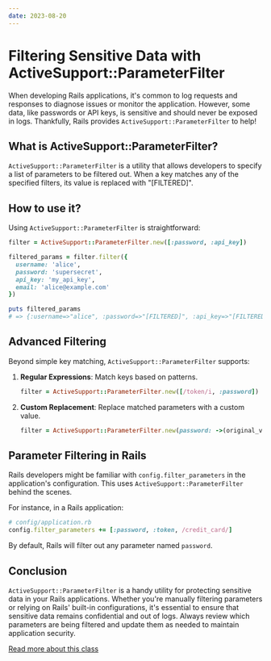 ```yaml
--- 
date: 2023-08-20
---
```

# Filtering Sensitive Data with ActiveSupport::ParameterFilter

When developing Rails applications, it's common to log requests and responses to diagnose issues or monitor the application. However, some data, like passwords or API keys, is sensitive and should never be exposed in logs. Thankfully, Rails provides `ActiveSupport::ParameterFilter` to help!

## What is ActiveSupport::ParameterFilter?

`ActiveSupport::ParameterFilter` is a utility that allows developers to specify a list of parameters to be filtered out. When a key matches any of the specified filters, its value is replaced with "[FILTERED]".

## How to use it?

Using `ActiveSupport::ParameterFilter` is straightforward:

```ruby
filter = ActiveSupport::ParameterFilter.new([:password, :api_key])

filtered_params = filter.filter({
  username: 'alice',
  password: 'supersecret',
  api_key: 'my_api_key',
  email: 'alice@example.com'
})

puts filtered_params
# => {:username=>"alice", :password=>"[FILTERED]", :api_key=>"[FILTERED]", :email=>"alice@example.com"}
```

## Advanced Filtering

Beyond simple key matching, `ActiveSupport::ParameterFilter` supports:

1. **Regular Expressions**: Match keys based on patterns.

   ```ruby
   filter = ActiveSupport::ParameterFilter.new([/token/i, :password])
   ```

2. **Custom Replacement**: Replace matched parameters with a custom value.

   ```ruby
   filter = ActiveSupport::ParameterFilter.new(password: ->(original_value) { "REDACTED" })
   ```

## Parameter Filtering in Rails

Rails developers might be familiar with `config.filter_parameters` in the application's configuration. This uses `ActiveSupport::ParameterFilter` behind the scenes.

For instance, in a Rails application:

```ruby
# config/application.rb
config.filter_parameters += [:password, :token, /credit_card/]
```

By default, Rails will filter out any parameter named `password`.

## Conclusion

`ActiveSupport::ParameterFilter` is a handy utility for protecting sensitive data in your Rails applications. Whether you're manually filtering parameters or relying on Rails' built-in configurations, it's essential to ensure that sensitive data remains confidential and out of logs. Always review which parameters are being filtered and update them as needed to maintain application security.

[Read more about this class](https://api.rubyonrails.org/classes/ActiveSupport/ParameterFilter.html)
